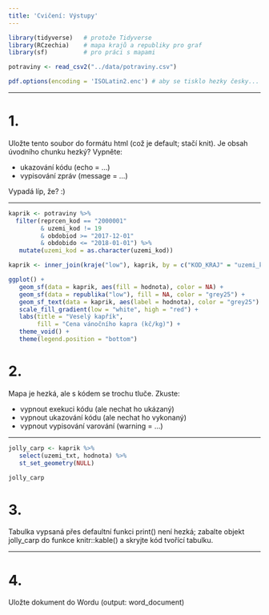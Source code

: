 ```yaml
---
title: 'Cvičení: Výstupy'
---
```


```r

library(tidyverse)   # protože Tidyverse
library(RCzechia)    # mapa krajů a republiky pro graf
library(sf)          # pro práci s mapami

potraviny <- read_csv2("../data/potraviny.csv")

pdf.options(encoding = 'ISOLatin2.enc') # aby se tisklo hezky česky...

```

- - - - - 

# 1.

Uložte tento soubor do formátu html (což je default; stačí knit). Je obsah úvodního chunku hezký? Vypněte:  

- ukazování kódu (echo = ...)
- vypisování zpráv (message = ...)

Vypadá líp, že? :)

- - - - -

```r
kaprik <- potraviny %>% 
  filter(reprcen_kod == "2000001"
         & uzemi_kod != 19
         & obdobiod >= "2017-12-01" 
         & obdobido <= "2018-01-01") %>% 
   mutate(uzemi_kod = as.character(uzemi_kod))

kaprik <- inner_join(kraje("low"), kaprik, by = c("KOD_KRAJ" = "uzemi_kod"))

ggplot() +
   geom_sf(data = kaprik, aes(fill = hodnota), color = NA) +
   geom_sf(data = republika("low"), fill = NA, color = "grey25") +
   geom_sf_text(data = kaprik, aes(label = hodnota), color = "grey25") +
   scale_fill_gradient(low = "white", high = "red") +
   labs(title = "Veselý kapřík",
        fill = "Cena vánočního kapra (kč/kg)") +
   theme_void() +
   theme(legend.position = "bottom")

```

# 2.

Mapa je hezká, ale s kódem se trochu tluče. Zkuste:  

- vypnout exekuci kódu (ale nechat ho ukázaný)  
- vypnout ukazování kódu (ale nechat ho vykonaný)  
- vypnout vypisování varování (warning = ...)

- - - - -

```r

jolly_carp <- kaprik %>% 
   select(uzemi_txt, hodnota) %>% 
   st_set_geometry(NULL)

jolly_carp

```


# 3.  

Tabulka vypsaná přes defaultní funkci print() není hezká; zabalte objekt jolly_carp do funkce knitr::kable() a skryjte kód tvořící tabulku.

- - - - -

# 4.  

Uložte dokument do Wordu 
(output: word_document)

